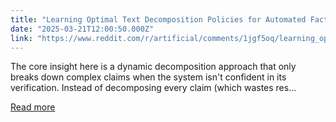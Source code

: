 ```yaml
---
title: "Learning Optimal Text Decomposition Policies for Automated Fact Verification"
date: "2025-03-21T12:00:50.000Z"
link: "https://www.reddit.com/r/artificial/comments/1jgf5oq/learning_optimal_text_decomposition_policies_for/"
---
```


The core insight here is a dynamic decomposition approach that only breaks down complex claims when the system isn't confident in its verification. Instead of decomposing every claim (which wastes res...

[Read more](https://www.reddit.com/r/artificial/comments/1jgf5oq/learning_optimal_text_decomposition_policies_for/)
